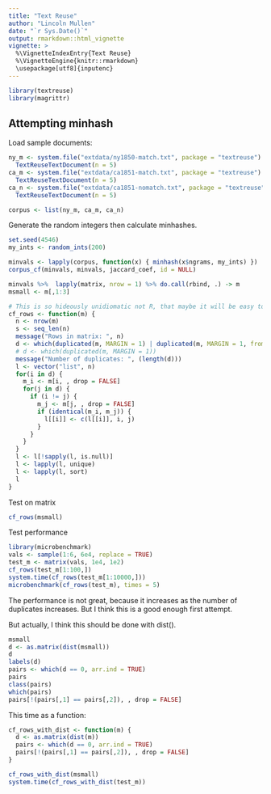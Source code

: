 ```yaml
---
title: "Text Reuse"
author: "Lincoln Mullen"
date: "`r Sys.Date()`"
output: rmarkdown::html_vignette
vignette: >
  %\VignetteIndexEntry{Text Reuse}
  %\VignetteEngine{knitr::rmarkdown}
  \usepackage[utf8]{inputenc}
---
```


```r
library(textreuse)
library(magrittr)
```


## Attempting minhash

Load sample documents:

```r
ny_m <- system.file("extdata/ny1850-match.txt", package = "textreuse") %>% 
  TextReuseTextDocument(n = 5)
ca_m <- system.file("extdata/ca1851-match.txt", package = "textreuse") %>% 
  TextReuseTextDocument(n = 5)
ca_n <- system.file("extdata/ca1851-nomatch.txt", package = "textreuse") %>% 
  TextReuseTextDocument(n = 5)

corpus <- list(ny_m, ca_m, ca_n)
```

Generate the random integers then calculate minhashes.

```r
set.seed(4546)
my_ints <- random_ints(200)

minvals <- lapply(corpus, function(x) { minhash(x$ngrams, my_ints) })
corpus_cf(minvals, minvals, jaccard_coef, id = NULL)

minvals %>%  lapply(matrix, nrow = 1) %>% do.call(rbind, .) -> m
msmall <- m[,1:3]

```


```r
# This is so hideously unidiomatic not R, that maybe it will be easy to do as C++
cf_rows <- function(m) {
  n <- nrow(m)
  s <- seq_len(n)
  message("Rows in matrix: ", n)
  d <- which(duplicated(m, MARGIN = 1) | duplicated(m, MARGIN = 1, fromLast = TRUE)) 
  # d <- which(duplicated(m, MARGIN = 1))
  message("Number of duplicates: ", (length(d)))
  l <- vector("list", n)
  for(i in d) { 
    m_i <- m[i, , drop = FALSE]
    for(j in d) {
      if (i != j) {
        m_j <- m[j, , drop = FALSE]
        if (identical(m_i, m_j)) {
          l[[i]] <- c(l[[i]], i, j)
        }
      }
    }
  }
  l <- l[!sapply(l, is.null)]
  l <- lapply(l, unique)
  l <- lapply(l, sort)
  l
}
```

Test on matrix

```r
cf_rows(msmall)
```

Test performance

```r
library(microbenchmark)
vals <- sample(1:6, 6e4, replace = TRUE)
test_m <- matrix(vals, 1e4, 1e2)
cf_rows(test_m[1:100,])
system.time(cf_rows(test_m[1:10000,]))
microbenchmark(cf_rows(test_m), times = 5)
```

The performance is not great, because it increases as the number of duplicates increases. But I think this is a good enough first attempt.

But actually, I think this should be done with dist().

```r
msmall
d <- as.matrix(dist(msmall))
d
labels(d)
pairs <- which(d == 0, arr.ind = TRUE)
pairs
class(pairs)
which(pairs)
pairs[!(pairs[,1] == pairs[,2]), , drop = FALSE]
```

This time as a function:

```r
cf_rows_with_dist <- function(m) {
  d <- as.matrix(dist(m))
  pairs <- which(d == 0, arr.ind = TRUE)
  pairs[!(pairs[,1] == pairs[,2]), , drop = FALSE]
}
```

```r
cf_rows_with_dist(msmall)
system.time(cf_rows_with_dist(test_m))
```


